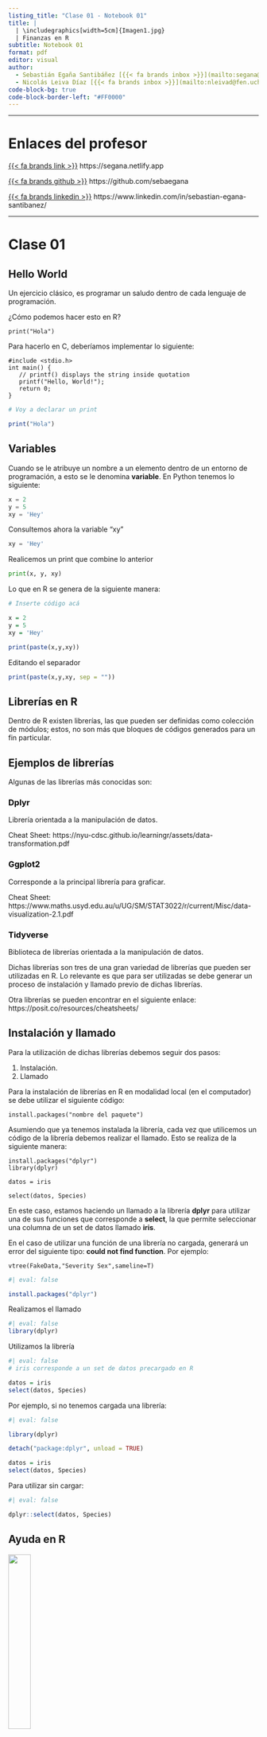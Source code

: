 ```yaml
---
listing_title: "Clase 01 - Notebook 01"
title: |
  | \includegraphics[width=5cm]{Imagen1.jpg}  
  | Finanzas en R
subtitle: Notebook 01
format: pdf
editor: visual
author:   
  - Sebastián Egaña Santibáñez [{{< fa brands inbox >}}](mailto:segana@fen.uchile.cl)
  - Nicolás Leiva Díaz [{{< fa brands inbox >}}](mailto:nleivad@fen.uchile.cl)
code-block-bg: true
code-block-border-left: "#FF0000"
---
```


---

# Enlaces del profesor

[{{< fa brands link >}}](https://segana.netlify.app) https://segana.netlify.app

[{{< fa brands github >}}](https://github.com/sebaegana) https://github.com/sebaegana

[{{< fa brands linkedin >}}](https://www.linkedin.com/in/sebastian-egana-santibanez/) https://www.linkedin.com/in/sebastian-egana-santibanez/

------------------------------------------------------------------------

# Clase 01

## Hello World

Un ejercicio clásico, es programar un saludo dentro de cada lenguaje de programación.

¿Cómo podemos hacer esto en R?

```         
print("Hola")
```

Para hacerlo en C, deberíamos implementar lo siguiente:

```         
#include <stdio.h>
int main() {
   // printf() displays the string inside quotation
   printf("Hello, World!");
   return 0;
}
```

```r
# Voy a declarar un print

print("Hola")
```

## Variables

Cuando se le atribuye un nombre a un elemento dentro de un entorno de programación, a esto se le denomina **variable**. En Python tenemos lo siguiente:

```python
x = 2
y = 5
xy = 'Hey'

```

Consultemos ahora la variable "xy"

```python
xy = 'Hey'

```

Realicemos un print que combine lo anterior

```python
print(x, y, xy)

```

Lo que en R se genera de la siguiente manera:

```r
# Inserte código acá

x = 2
y = 5
xy = 'Hey'
```

```r
print(paste(x,y,xy))
```

Editando el separador

```r
print(paste(x,y,xy, sep = ""))
```

## Librerías en R

Dentro de R existen librerías, las que pueden ser definidas como colección de módulos; estos, no son más que bloques de códigos generados para un fin particular.

## Ejemplos de librerías

Algunas de las librerías más conocidas son:

### <font color='black'>**Dplyr**</font>

Librería orientada a la manipulación de datos.

Cheat Sheet: https://nyu-cdsc.github.io/learningr/assets/data-transformation.pdf

### <font color='black'>**Ggplot2**</font>

Corresponde a la principal librería para graficar.

Cheat Sheet: https://www.maths.usyd.edu.au/u/UG/SM/STAT3022/r/current/Misc/data-visualization-2.1.pdf

### <font color='black'>**Tidyverse**</font>

Biblioteca de librerías orientada a la manipulación de datos.

Dichas librerías son tres de una gran variedad de librerías que pueden ser utilizadas en R. Lo relevante es que para ser utilizadas se debe generar un proceso de instalación y llamado previo de dichas librerías.

Otra librerías se pueden encontrar en el siguiente enlace: https://posit.co/resources/cheatsheets/

## Instalación y llamado

Para la utilización de dichas librerías debemos seguir dos pasos:

1.  Instalación.
2.  Llamado

Para la instalación de librerías en R en modalidad local (en el computador) se debe utilizar el siguiente código:

```         
install.packages("nombre del paquete")
```

Asumiendo que ya tenemos instalada la librería, cada vez que utilicemos un código de la librería debemos realizar el llamado. Esto se realiza de la siguiente manera:

```         
install.packages("dplyr")
library(dplyr)

datos = iris

select(datos, Species)
```

En este caso, estamos haciendo un llamado a la librería **dplyr** para utilizar una de sus funciones que corresponde a **select**, la que permite seleccionar una columna de un set de datos llamado **iris**.

En el caso de utilizar una función de una librería no cargada, generará un error del siguiente tipo: **could not find function**. Por ejemplo:

```         
vtree(FakeData,"Severity Sex",sameline=T)
```

```r
#| eval: false

install.packages("dplyr")

```

Realizamos el llamado

```r
#| eval: false
library(dplyr)
```

Utilizamos la librería

```r
#| eval: false
# iris corresponde a un set de datos precargado en R

datos = iris
select(datos, Species)
```

Por ejemplo, si no tenemos cargada una librería:

```r
#| eval: false

library(dplyr)

detach("package:dplyr", unload = TRUE)

datos = iris
select(datos, Species)
```

Para utilizar sin cargar:

```r
#| eval: false

dplyr::select(datos, Species)

```

## Ayuda en R

![](stack.jpg){width="30%" fig-align="center"}

### Help

Dentro de R, viene considerada la opción de buscar ayuda. Para esto, debemos utilizar el siguiente código:

```         
?print
```

### Páginas

Por lo general, una parte importante de programar es aprender dónde buscar ejemplos y preguntas relacionadas con la labor que queremos programar. Para esto, existen algunas páginas claves:

W3 Schools : https://www.w3schools.com/r/default.asp

R para ciencia de datos: https://es.r4ds.hadley.nz/

Curso free de R en Datacamp: https://www.datacamp.com/courses/free-introduction-to-r

### Google

Una de las mejores opciones es utilizar Google; poner frases como: **Cómo hacer X en R** o **How to do X in R**

## Asignación en R

Se tienen 3 maneras:

Utilizando `=`

```r

x = 1
print(x)

```

Hacia la izquierda, utilizando `<-`

```r
y <- 2
print(y)
```

Hacia la derecha, utilizando `->`

```r
3 -> z
print(z)
```

## Operadores matemáticos

En este caso, R es muy parecido a una calculadora (pero mucho más potente). Veamos cuáles son los operadores dentro de este lenguaje:

|  Símbolo  |                Tarea ejecutada |
|:---------:|-------------------------------:|
|    \+     |                           Suma |
|    \-     |                          Resta |
|     /     |                       División |
|    %%     |                         Módulo |
|    \*     |                 Multiplicación |
|    %/%    |            División de enteros |
|    //     | Función de parte entera - Piso |
| \*\* ó \^ |                       Potencia |

Veamos la siguiente diferencia entre operadores:

```r
15 / 6

```

```r
15 %% 6

```

## Ejercicio 1

Defina x como un número cualquiera. Compruebe que x es par.

### Solución

```r
# De una manera básica

x = 10001

x %% 2

print(ifelse(x %% 2 == 0, "Par", "Impar"))

```

```r
# Generando una función para esto

es_par <- function(numero) {
  if (numero %% 2 == 0) {
    return(TRUE)
  } else {
    return(FALSE)
  }
}

# Ejemplo de uso
numero1 <- 10
numero2 <- 7

print(es_par(numero1)) # Devuelve TRUE, ya que 10 es par.
print(es_par(numero2)) # Devuelve FALSE, ya que 7 no es par.


```

## Operadores relacionales

En el caso de operatorias de carácter comparativo, existen los siguientes operadores:

| Símbolo | Tarea ejecutada   |
|:-------:|-------------------|
|   ==    | igual             |
|   !=    | no igual          |
|   \<    | menor que         |
|   \>    | mayor que         |
|   \<=   | menor o igual que |
|   \>=   | mayor o igual que |

Veamos la diferencia entres los siguientes operadores

```r
z = 1

z == 2

z >= 1
```

## Ejercicio 2

Considere el siguiente código

```r
(z == 2) + (z >= 1)
```

Explique el resultado del código.

## Operadores lógicos

Corresponde a los utilizados para álgebra booleana, es decir para escribir relaciones lógicas:

|  Símbolo  | Tarea ejecutada      |
|:---------:|----------------------|
|  x \| y   | x o y son verdaderos |
|   x & y   | x y y son verdaderos |
|    !x     | x no es verdadero    |
| isTRUE(x) | x es verdadero       |

## Input del usuario

Refiere a la posibilidad de generar interacciones con el usuario.

```         
readline(prompt="Mi nombre es: ")
```

Otra posibilidad, es guardar ese input en una variable y después imprimirlo utilizando print.

```         
nombre = readline(prompt="Mi nombre es: ")
```

Para imprimir:

```         
print(paste("Hola yo soy", nombre))
```

```r
readline(prompt="Mi nombre es: ")
```

Dejandolo dentro de una variable

```r
nombre = readline(prompt="Mi nombre es: ")
```

Para imprimirlo

```r
print(paste("Hola yo soy", nombre))
```

## Pipe operator

En programación, se relaciona con el encadenamiento de funciones. Puede estar representado por los siguientes símbolos `|`, `>>` o `%>%`

El tercer caso corresponde a R, y puede ser utilizado a través de shortcut ctrl + shift + m

Se implementa a través de la librería magrittr. Veamos un ejemplo clásico:

```r
# Example of using the pipe operator in R
library(magrittr)

# Traditional approach without pipe operator
result <- sqrt(mean(log10(abs(c(-2, -10, 3, 4, 8)))))

# Using the pipe operator for the same computation
result <- c(-2, -10, 3, 4, 8) %>% abs() %>% log10() %>% mean() %>% sqrt()

```

Otra implementación:

```r
quote(1:3 |> sum())
# sum(1:3)

quote(100 |> rnorm(n = 5))
# rnorm(100, n = 5)

quote(split(x = iris[-5], f = iris$Species) |>
        lapply(min) |>
        do.call(what = rbind))
```

Por lo general esta implementación es más restrictiva, por lo mismo, menos usada.

## Ver Notebook ejercicios 01

\par\rule{\textwidth}{0.5pt}

\newpage

# Clase 02

## Special constants en R: `NA`, `NULL`, `Inf`, `-Inf`, `NaN`

`NA` indica datos pérdidos o indefinidos

```r
5 + NA      
is.na(5+NA) 
```

Aplicado con la función promedio:

```r
mean(c(1, 2, NA, 4, 5)) 
mean(c(1, 2, NA, 4, 5), na.rm = TRUE) 
```

`NULL` indica un objeto vacío

```r
10 + NULL     
is.null(NULL) 
```

`Inf` y `-Inf` representan infinitos tanto positivo como negativo. Pueden ser producto de operatorias matemáticas

```r
5/0
is.finite(5/0) 
is.infinite(5/0) 
```

`NaN` (Not a Number) - el resultado no puede ser expresado o definido

```r
0/0
is.nan(0/0)
```

## Tipos de objetos

### Vectores

```r
v1 <- c(1, 5, 11, 33)       # Numeric vector, length 4
v1

v2 <- c("hello","world")    # Character vector, length 2 (a vector of strings)
v2

v3 <- c(TRUE, TRUE, FALSE)  # Logical vector, same as c(T, T, F)
v3
```

Combinar distintos elementos en un vector, genera coerción hacia el elemento más restrictivo

```r
v4 <- c(v1,v2,v3,"boo") 	# All elements turn into strings
v4
```

```r
class(v4)
```

Los vectores operan por defecto de manera iterativa en R

```r
v1 + v3     
v1 + 1       
v1 * 2       
v1 + c(1,7)  
```

#### Operaciones matemáticas para vectores

```r
sum(v1)      
mean(v1)     
sd(v1)       
cor(v1,v1*5) 
```

#### Operaciones lógicas con vectores

```r

v1 > 2      
v1==v2       
v1!=v2       
(v1>2) | (v2>0)   
(v1>2) & (v2>0)   

```

#### Selección de elementos en un vector

Seleccionando elementos de un vector:

```r
v1[3]             
v1[2:4]           
v1[c(1,3)]        
v1[c(T,T,F,F,F)]  
v1[v1>3]  
```

Cabe destacar, que la indexación se hace desde 1; esto no es un comportamiento clásico en lenguajes de programación.

Para añadir valores, solo se debe anotar la ubicación y los valores.

```r
v1[6:10] <- 6:10
v1
```

Se puede asignar de manera directa una extensión a un vector

```r
length(v1) <- 15
v1
```

### Factores

Son utilizados para almacenar datos categóricos.

```r
eye.col.v <- c("brown", "green", "brown", "blue", "blue", "blue")     
eye.col.f <- factor(c("brown", "green", "brown", "blue", "blue", "blue")) 
eye.col.v
eye.col.f
```

Como carácteristica relevante, los factores si poseen una relación con un valor númerico:

```r
levels(eye.col.f)  

as.numeric(eye.col.f)  
as.numeric(eye.col.v)  

as.character(eye.col.f)
as.character(eye.col.v)
```

## Matrices y arreglos

Una matriz, es un vector con n dimensiones:

```r
m <- rep(1, 20)   
dim(m) <- c(5,4)  
m
```

Se crea una matriz usando `matrix()`:

```r
m <- matrix(data=1, nrow=5, ncol=4)  
m <- matrix(1,5,4) 			            
dim(m)                                
m
```

O combinando vectores:

```r
m <- cbind(1:5, 5:1, 5:9)  
m <- rbind(1:5, 5:1, 5:9)  
m <- matrix(1:10,10,10)
m
```

#### Selección de elementos en una matriz:

Para seleccionar elementos dentro de una matriz, se opera de manera similar a con los vectores:

```r
m[2,3]  # Matrix m, row 2, column 3 - a single cell
m[2,]   # The whole second row of m as a vector
m[,2]   # The whole second column of m as a vector
m[1:2,4:6] # submatrix: rows 1 and 2, columns 4, 5 and 6
m[-1,]  
```

Utilizando operadores condicionales:

```r
m[1,] == m[,1]  
m > 3           
m[m > 3]   
```

Otro tipo de manipulaciones de matrices:

```r
t(m)          
m %*% t(m)   
m * m         
```

## Arreglos de dos o más dimensiones

```r
a <- array(data=1:18,dim=c(3,3,2)) 
a <- array(1:18,c(3,3,2))          
a
```

Para subseleccionar elementos:

```r
a[1,3,2]
```

## Listas

Corresponden a colección de objetos:

```r
l1 <- list(boo=v1,foo=v2,moo=v3,zoo="Animals!")  
l2 <- list(v1,v2,v3,"Animals!")

l3 <- list()
l4 <- NULL
```

Acceder a elementos en una lista:

```r
l1["boo"]      
l1[["boo"]]    
l1[[1]]        
l1[[1]][2]     
l1$boo         
```

Añadir elementos a una lista:

```r
l3[[1]] <- 11 
l4[[3]] <- c(22, 23) 
l1[[5]] <- "More elements!" 
l1[[8]] <- 1:11 
l1$Something <- "A thing"  
```

## Data Frames

Un dataframe es un caso especial de lista, utilizada para guardar las tablas de datos. Posee la estructura clásica fila columna.

Nota: Mientras en un comienzo se usan `data.frame`, más adelante al trabajar con `tidyverse` se utilizan `tibble` que corresponde a un concepto evolucionado de dataframe; de manera más específica corrige algunos comportamientos propios del dataframe, al no interpretarse los strings como factor por defecto y no existir `rownames`.

Creando un dataframe:

```r
dfr1 <- data.frame( ID=1:4,
                    FirstName=c("Jesper","Jonas","Pernille","Helle"),
                    Female=c(F,F,T,T),
                    Age=c(22,33,44,55) )

dfr1$FirstName
```

Para acceder a los elementos de un dataframe se debe tener en claro dos cosas: `dfr[row, column]`, donde las para las filas se puede acceder por número o condición y a las columnas por número o nombre. De manera alternativa para las columnas `dfr$column`

```r
dfr1[1,]   
dfr1[,1]  
dfr1$Age   
dfr1[1:2,3:4] 
dfr1[c(1,3),] 
```

Para encontrar los nombres de todos quienes son mayores de 30 años:

```r
dfr1[dfr1$Age>30,2]
```

Para obtener la media de las edades de las mujeres:

```r
mean(dfr1[dfr1$Female==TRUE,4])
```

## Tidyverse

Como parte de los desarrollo de [Hadley Wickham](http://hadley.nz/), la librería [`tidyverse`](https://www.tidyverse.org/), corresponde a un ecosistema orientado a las ciencias de datos, con paquetes que comparten la orientación de trabajo en relación a los datos.

Por ejemplo, permiten la utilización del pipe operator.

### Tibbles

Corresponde a la versión de dataframe en `tidyverse`. Se trabaja igual, pero con ciertas mejoras. Se pueden crear de tres maneras:

1.  Crear usando `tibble()`
2.  Usando explicitamente `as_tibble()` en una tabla.
3.  Cuando se aplica una función de `dplyr` en un dataframe, se convierte a tibble.

Vemos la tabla precargada `iris`

```r
#| echo: false
#| message: false
#| warning: false
library(tidyverse)

```

```r
#| eval: false
iris
```

Convertirlo en un elemento tibble

```r
head(as_tibble(iris))
```

Comparamos con la creación de un data frame:

```r
tibble(x = 1:5, y = 6:10)
data.frame(x = 1:5, y = 6:10)
```

## Importación y exportación de datos

### Importación

A pesar de que existen múltiples origenes para la obtención de archivos, podemos pensar en un Excel como el típico archivo. Para esto, utilizamos readxl que viene con tidyverse. Podemos ver la librería en la siguiente [`página`](https://readxl.tidyverse.org)

### Exportación

#### Exportar en Excel

Para esto existen las siguientes librerías:

-   xlsx
-   openxlsx
-   writexl

En donde las dos primeras pueden generar cierto conficto si se intenta utilizar de manera conjunta, generalmente asociado a Java, y la tercera no tiene requerimiento de Java.

Dependiendo de la que se utilice cambia la forma de generar esto.

```r

library("xlsx")
# Write the first data set in a new workbook
write.xlsx(USArrests, file = "myworkbook.xlsx",
      sheetName = "USA-ARRESTS", append = FALSE)

```

#### Exportar en Latex

Otra forma de exportar puede estar relacionada con tablas en formato Latex:

```r

library(stargazer)

stargazer(attitude)

```

Por ejemplo en base a tres regresiones (dos lineales y una probit):

```r

linear.1 <- lm(rating ~ complaints + privileges + learning + raises + critical,
data=attitude)

linear.2 <- lm(rating ~ complaints + privileges + learning, data=attitude)

attitude$high.rating <- (attitude$rating > 70)

probit.model <- glm(high.rating ~ learning + critical + advance, data=attitude,
family = binomial(link = "probit"))

```

A pesar de esto, desde mi opinión stargazer no es una buena opción para exportar tablas en latex. Veamos una solución a esto:

```r

library(gtsummary)
library(kableExtra)

t1 <- tbl_regression(linear.1)

as_kable_extra(t1, format = "latex") %>%
  save_kable("modelo.tex")

```

Combinando los tres modelos:

```r
t1 <- tbl_regression(linear.1)

t2 <- tbl_regression(linear.2)

t3 <- tbl_regression(probit.model)

tbl_merge(
  tbls = list(t1, t2, t3),
  tab_spanner = c("**Regresion 1**", "**Regresion 2**", "**Probit**")
)

as_kable_extra(t1, format = "latex") %>%
  save_kable("modelo_3.tex")
```
